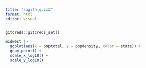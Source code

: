 ```yaml
---
title: "sagith_quiz2"
format: html
editor: visual
---
```


```r
gitcreds::gitcreds_set()
```

```r
midwest |>  
  ggplot(aes(x = poptotal, y = popdensity, color = state)) +   
  geom_point() +   
  scale_x_log10() +   
  scale_y_log10()
```
